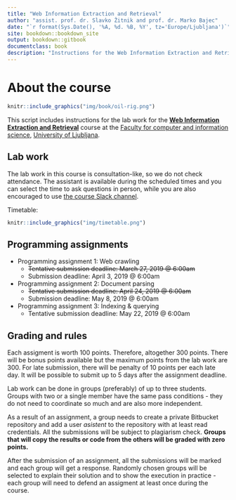```yaml
--- 
title: "Web Information Extraction and Retrieval"
author: "assist. prof. dr. Slavko Žitnik and prof. dr. Marko Bajec"
date: "`r format(Sys.Date(), '%A, %d. %B, %Y', tz='Europe/Ljubljana')`"
site: bookdown::bookdown_site
output: bookdown::gitbook
documentclass: book
description: "Instructions for the Web Information Extraction and Retrieval course labs"
---
```


# About the course {-}

```r
knitr::include_graphics("img/book/oil-rig.png")
```

This script includes instructions for the lab work for the [**Web Information Extraction and Retrieval**](https://ucilnica.fri.uni-lj.si/course/view.php?id=284) course at the [Faculty for computer and information science](http://www.fri.uni-lj.si/), [University of Ljubljana](http://www.uni-lj.si/).

## Lab work {-}

The lab work in this course is consultation-like, so we do not check attendance. The assistant is available during the scheduled times and you can select the time to ask questions in person, while you are also encouraged to use [the course Slack channel](https://wier-fri.slack.com).

Timetable:

```r
knitr::include_graphics("img/timetable.png")
```


## Programming assignments {-}

* Programming assignment 1: Web crawling
    * <span style="text-decoration: line-through;">Tentative submission deadline: March 27, 2019 @ 6:00am</span>
    * Submission deadline: April 3, 2019 @ 6:00am
  
* Programming assignment 2: Document parsing
    * <span style="text-decoration: line-through;">Tentative submission deadline: April 24, 2019 @ 6:00am</span>
    * Submission deadline: May 8, 2019 @ 6:00am
  
* Programming assignment 3: Indexing & querying
    * Tentative submission deadline: May 22, 2019 @ 6:00am

## Grading and rules {-}

Each assigment is worth 100 points. Therefore, altogether 300 points. There will be bonus points available but the maximum points from the lab work are 300. For late submission, there will be penalty of 10 points per each late day. It will be possible to submit up to 5 days after the assignment deadline.

Lab work can be done in groups (preferably) of up to three students. Groups with two or a single member have the same pass conditions - they do not need to coordinate so much and are also more independent.

As a result of an assignment, a group needs to create a private Bitbucket repository and add a user *asistent* to the repository with at least read credentials. All the submissions will be subject to plagiarism check. **Groups that will copy the results or code from the others will be graded with zero points.**

After the submission of an assignment, all the submissions will be marked and each group will get a response. Randomly chosen groups will be selected to explain their solution and to show the execution in practice - each group will need to defend an assigment at least once during the course.


